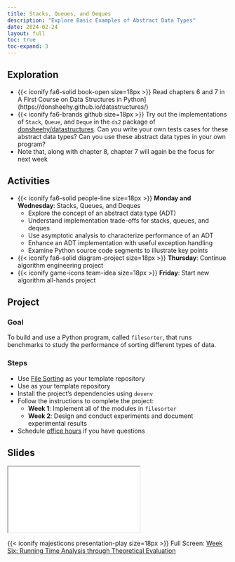 ```yaml
---
title: Stacks, Queues, and Deques
description: "Explore Basic Examples of Abstract Data Types"
date: 2024-02-24
layout: full
toc: true
toc-expand: 3
---
```


## Exploration

- {{< iconify fa6-solid book-open size=18px >}} Read chapters 6 and 7 in A
First Course on Data Structures in
Python](https://donsheehy.github.io/datastructures/)
- {{< iconify fa6-brands github size=18px >}} Try out the implementations of
`Stack`, `Queue`, and `Deque` in the `ds2` package of
[donsheehy/datastructures](https://github.com/donsheehy/datastructures/). Can
you write your own tests cases for these abstract data types? Can you use these
abstract data types in your own program?
- Note that, along with chapter 8, chapter 7 will again be the focus for next week

## Activities

- {{< iconify fa6-solid people-line size=18px >}} **Monday and Wednesday**:
Stacks, Queues, and Deques
  - Explore the concept of an abstract data type (ADT)
  - Understand implementation trade-offs for stacks, queues, and deques
  - Use asymptotic analysis to characterize performance of an ADT
  - Enhance an ADT implementation with useful exception handling
  - Examine Python source code segments to illustrate key points
- {{< iconify fa6-solid diagram-project size=18px >}} **Thursday**: Continue algorithm engineering project
- {{< iconify game-icons team-idea size=18px >}} **Friday**: Start new algorithm all-hands project

## Project

### Goal

To build and use a Python program, called `filesorter`, that runs
benchmarks to study the performance of sorting different types of data.

### Steps

- Use [File Sorting](https://github.com/Algorithmology/file-sorting-starter) as your template repository
- Use  as your template repository
- Install the project's dependencies using `devenv`
- Follow the instructions to complete the project:
  - **Week 1**: Implement all of the modules in `filesorter`
  - **Week 2**: Design and conduct experiments and document experimental results
- Schedule [office hours](https://www.gregorykapfhammer.com/schedule/) if you
have questions

## Slides

```{=html}
<iframe class="slide-deck" src="../../slides/weeksix/"></iframe>
```

{{< iconify majesticons presentation-play size=18px >}} Full Screen: [Week Six: Running Time Analysis through Theoretical Evaluation](../../slides/weeksix/)
